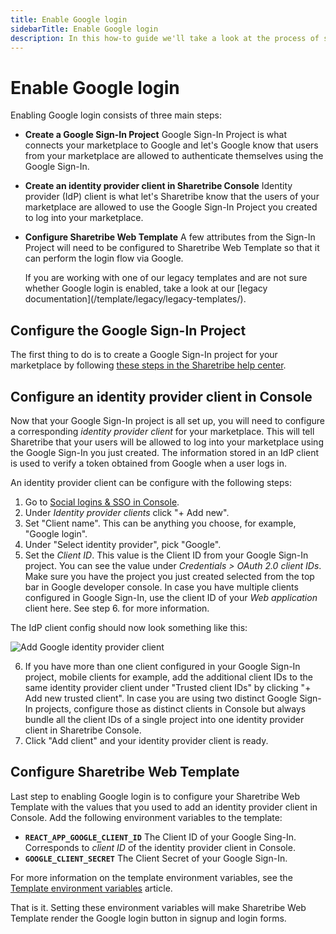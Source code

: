 ```yaml
---
title: Enable Google login
sidebarTitle: Enable Google login
description: In this how-to guide we'll take a look at the process of setting up Google login for your marketplace. It will allow your users to sign and log in by using their Google accounts.
---
```



# Enable Google login

Enabling Google login consists of three main steps:

- **Create a Google Sign-In Project** Google Sign-In Project is what
  connects your marketplace to Google and let's Google know that users
  from your marketplace are allowed to authenticate themselves using the
  Google Sign-In.
- **Create an identity provider client in Sharetribe Console** Identity
  provider (IdP) client is what let's Sharetribe know that the users of
  your marketplace are allowed to use the Google Sign-In Project you
  created to log into your marketplace.
- **Configure Sharetribe Web Template** A few attributes from the
  Sign-In Project will need to be configured to Sharetribe Web Template
  so that it can perform the login flow via Google.

  <Callout>
    If you are working with one of our legacy templates and are not sure whether
    Google login is enabled, take a look at our [legacy
    documentation](/template/legacy/legacy-templates/).
  </Callout>

## Configure the Google Sign-In Project

The first thing to do is to create a Google Sign-In project for your
marketplace by following
[these steps in the Sharetribe help center](https://www.sharetribe.com/help/en/articles/9174430-how-to-enable-google-login#h_1e6314ef08).

## Configure an identity provider client in Console

Now that your Google Sign-In project is all set up, you will need to
configure a corresponding _identity provider client_ for your
marketplace. This will tell Sharetribe that your users will be allowed
to log into your marketplace using the Google Sign-In you just created.
The information stored in an IdP client is used to verify a token
obtained from Google when a user logs in.

An identity provider client can be configure with the following steps:

1. Go to
   [Social logins & SSO in Console](https://console.sharetribe.com/advanced/social-logins-and-sso).
2. Under _Identity provider clients_ click "+ Add new".
3. Set "Client name". This can be anything you choose, for example,
   "Google login".
4. Under "Select identity provider", pick "Google".
5. Set the _Client ID_. This value is the Client ID from your Google
   Sign-In project. You can see the value under _Credentials > OAuth 2.0
   client IDs_. Make sure you have the project you just created selected
   from the top bar in Google developer console. In case you have
   multiple clients configured in Google Sign-In, use the client ID of
   your _Web application_ client here. See step 6. for more information.

The IdP client config should now look something like this:

![Add Google identity provider client](./add-google-idp-client.png)

6. If you have more than one client configured in your Google Sign-In
   project, mobile clients for example, add the additional client IDs to
   the same identity provider client under "Trusted client IDs" by
   clicking "+ Add new trusted client". In case you are using two
   distinct Google Sign-In projects, configure those as distinct clients
   in Console but always bundle all the client IDs of a single project
   into one identity provider client in Sharetribe Console.
7. Click "Add client" and your identity provider client is ready.

## Configure Sharetribe Web Template

Last step to enabling Google login is to configure your Sharetribe Web
Template with the values that you used to add an identity provider
client in Console. Add the following environment variables to the
template:

- **`REACT_APP_GOOGLE_CLIENT_ID`** The Client ID of your Google Sing-In.
  Corresponds to _client ID_ of the identity provider client in Console.
- **`GOOGLE_CLIENT_SECRET`** The Client Secret of your Google Sign-In.

For more information on the template environment variables, see the
[Template environment variables](/template/configuration/template-env/) article.

That is it. Setting these environment variables will make Sharetribe Web
Template render the Google login button in signup and login forms.
